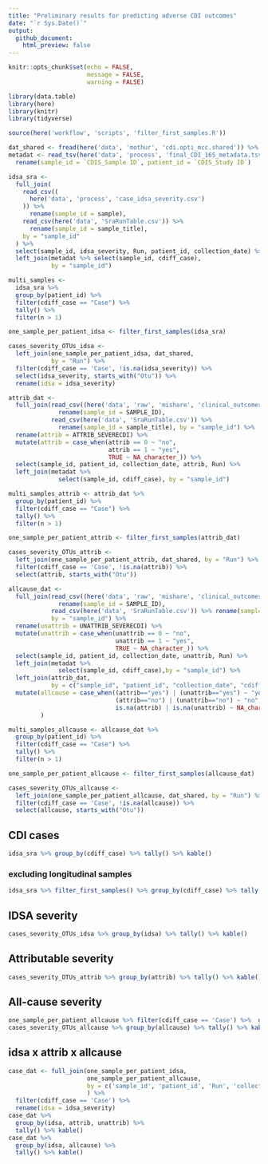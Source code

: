 ```yaml
---
title: "Preliminary results for predicting adverse CDI outcomes"
date: "`r Sys.Date()`"
output: 
  github_document:
    html_preview: false
---
```


```r
knitr::opts_chunk$set(echo = FALSE,
                      message = FALSE,
                      warning = FALSE)
```


```r
library(data.table)
library(here)
library(knitr)
library(tidyverse)

source(here('workflow', 'scripts', 'filter_first_samples.R')) 
```

```r
dat_shared <- fread(here('data', 'mothur', 'cdi.opti_mcc.shared')) %>% rename(Run = Group)
metadat <- read_tsv(here('data', 'process', 'final_CDI_16S_metadata.tsv')) %>% 
  rename(sample_id = `CDIS_Sample ID`, patient_id = `CDIS_Study ID`)
```

```r
idsa_sra <-
  full_join(
    read_csv((
      here('data', 'process', 'case_idsa_severity.csv')
    )) %>%
      rename(sample_id = sample),
    read_csv(here('data', 'SraRunTable.csv')) %>% 
      rename(sample_id = sample_title),
    by = "sample_id"
  ) %>%
  select(sample_id, idsa_severity, Run, patient_id, collection_date) %>%
  left_join(metadat %>% select(sample_id, cdiff_case),
            by = "sample_id")

multi_samples <-
  idsa_sra %>% 
  group_by(patient_id) %>% 
  filter(cdiff_case == "Case") %>% 
  tally() %>% 
  filter(n > 1)

one_sample_per_patient_idsa <- filter_first_samples(idsa_sra)

cases_severity_OTUs_idsa <-
  left_join(one_sample_per_patient_idsa, dat_shared, 
            by = "Run") %>%
  filter(cdiff_case == 'Case', !is.na(idsa_severity)) %>%
  select(idsa_severity, starts_with("Otu")) %>%
  rename(idsa = idsa_severity)
```


```r
attrib_dat <-
  full_join(read_csv((here('data', 'raw', 'mishare', 'clinical_outcomes.csv'))) %>%
              rename(sample_id = SAMPLE_ID),
            read_csv(here('data', 'SraRunTable.csv')) %>% 
              rename(sample_id = sample_title), by = "sample_id") %>% 
  rename(attrib = ATTRIB_SEVERECDI) %>% 
  mutate(attrib = case_when(attrib == 0 ~ "no",
                            attrib == 1 ~ "yes",
                            TRUE ~ NA_character_)) %>% 
  select(sample_id, patient_id, collection_date, attrib, Run) %>% 
  left_join(metadat %>% 
              select(sample_id, cdiff_case), by = "sample_id") 

multi_samples_attrib <- attrib_dat %>% 
  group_by(patient_id) %>% 
  filter(cdiff_case == "Case") %>% 
  tally() %>% 
  filter(n > 1)

one_sample_per_patient_attrib <- filter_first_samples(attrib_dat)

cases_severity_OTUs_attrib <- 
  left_join(one_sample_per_patient_attrib, dat_shared, by = "Run") %>% 
  filter(cdiff_case == 'Case', !is.na(attrib)) %>% 
  select(attrib, starts_with("Otu")) 
```

```r
allcause_dat <-
  full_join(read_csv((here('data', 'raw', 'mishare', 'clinical_outcomes_pt2.csv'))) %>%
              rename(sample_id = SAMPLE_ID),
            read_csv(here('data', 'SraRunTable.csv')) %>% rename(sample_id = sample_title),
            by = "sample_id") %>% 
  rename(unattrib = UNATTRIB_SEVERECDI) %>% 
  mutate(unattrib = case_when(unattrib == 0 ~ "no",
                              unattrib == 1 ~ "yes",
                              TRUE ~ NA_character_)) %>% 
  select(sample_id, patient_id, collection_date, unattrib, Run) %>% 
  left_join(metadat %>% 
              select(sample_id, cdiff_case),by = "sample_id") %>% 
  left_join(attrib_dat, 
            by = c("sample_id", "patient_id", "collection_date", "cdiff_case", "Run")) %>% 
  mutate(allcause = case_when((attrib=="yes") | (unattrib=="yes") ~ "yes", 
                              (attrib=="no") | (unattrib=="no") ~ "no",
                              is.na(attrib) | is.na(unattrib) ~ NA_character_)
         )

multi_samples_allcause <- allcause_dat %>% 
  group_by(patient_id) %>% 
  filter(cdiff_case == "Case") %>% 
  tally() %>% 
  filter(n > 1)

one_sample_per_patient_allcause <- filter_first_samples(allcause_dat)

cases_severity_OTUs_allcause <-
  left_join(one_sample_per_patient_allcause, dat_shared, by = "Run") %>%
  filter(cdiff_case == 'Case', !is.na(allcause)) %>%
  select(allcause, starts_with("Otu")) 

```

## CDI cases

```r
idsa_sra %>% group_by(cdiff_case) %>% tally() %>% kable()
```

### excluding longitudinal samples

```r
idsa_sra %>% filter_first_samples() %>% group_by(cdiff_case) %>% tally() %>% kable()
```


## IDSA severity

```r
cases_severity_OTUs_idsa %>% group_by(idsa) %>% tally() %>% kable()
```

## Attributable severity

```r
cases_severity_OTUs_attrib %>% group_by(attrib) %>% tally() %>% kable()
```


## All-cause severity

```r
one_sample_per_patient_allcause %>% filter(cdiff_case == 'Case') %>%  group_by(attrib, unattrib, allcause) %>% tally() %>% kable()
cases_severity_OTUs_allcause %>% group_by(allcause) %>% tally() %>% kable()
```


## idsa x attrib x allcause

```r
case_dat <- full_join(one_sample_per_patient_idsa, 
                      one_sample_per_patient_allcause, 
                      by = c('sample_id', 'patient_id', 'Run', 'collection_date', 'cdiff_case')
                      ) %>% 
  filter(cdiff_case == 'Case') %>% 
  rename(idsa = idsa_severity)
case_dat %>% 
  group_by(idsa, attrib, unattrib) %>% 
  tally() %>% kable()
case_dat %>% 
  group_by(idsa, allcause) %>% 
  tally() %>% kable()
```

